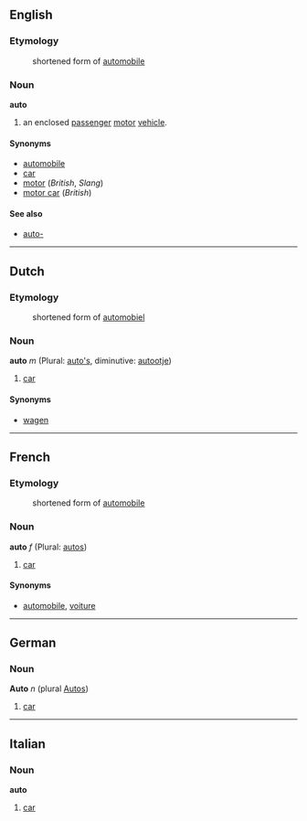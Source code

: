 ==English==
===Etymology===
:shortened form of [[automobile]]

===Noun===
'''auto'''

# an enclosed [[passenger]] [[motor]] [[vehicle]].

====Synonyms====
*[[automobile]]
*[[car]]
*[[motor]] (''British'', ''Slang'')
*[[motor car]] (''British'')

====See also====
*[[auto-]]

----
==Dutch==
===Etymology===
: shortened form of [[automobiel]]

===Noun===
'''auto''' ''m'' (Plural: [[auto's]], diminutive: [[autootje]])

# [[car]]

====Synonyms====
*[[wagen]]

----
==French==
===Etymology===
:shortened form of [[automobile]]

===Noun===
'''auto''' ''f'' (Plural: [[autos]])

# [[car]]

====Synonyms====
*[[automobile]], [[voiture]]

----
==German==
===Noun===
'''Auto''' ''n'' (plural [[Autos]])

# [[car]]

----
==Italian==
===Noun===
'''auto'''

# [[car]]
